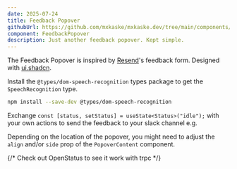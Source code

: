 ```yaml
---
date: 2025-07-24
title: Feedback Popover
githubUrl: https://github.com/mxkaske/mxkaske.dev/tree/main/components/craft/feedback-popover.tsx
component: FeedbackPopover
description: Just another feedback popover. Kept simple.
---
```


<CraftWrapper>
  <FeedbackPopover />
</CraftWrapper>

The Feedback Popover is inspired by [Resend](https://resend.com)'s feedback form. Designed with [ui.shadcn](https://ui.shadcn.com).

Install the `@types/dom-speech-recognition` types package to get the `SpeechRecognition` type.

```bash
npm install --save-dev @types/dom-speech-recognition
```

Exchange `const [status, setStatus] = useState<Status>("idle");` with your own actions to send the feedback to your slack channel e.g.

Depending on the location of the popover, you might need to adjust the `align` and/or `side` prop of the `PopoverContent` component.

{/* Check out OpenStatus to see it work with trpc */}
